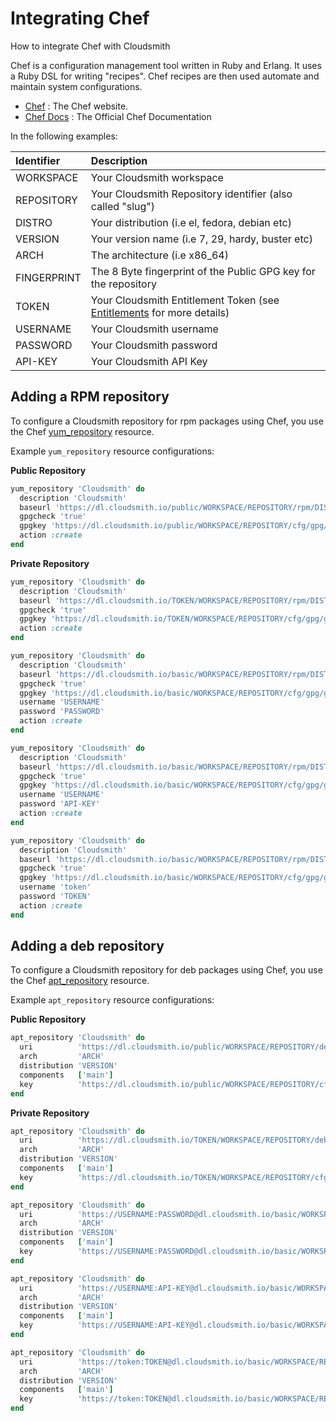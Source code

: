 

# Integrating Chef

How to integrate Chef with Cloudsmith

Chef is a configuration management tool written in Ruby and Erlang. It uses a Ruby DSL for writing "recipes". Chef recipes are then used automate and maintain system configurations. 

- [Chef](https://www.chef.io/) : The Chef website. 
- [Chef Docs](https://docs.chef.io/) : The Official Chef Documentation

In the following examples: 

| Identifier  | Description                                                                               |
| :---------- | :---------------------------------------------------------------------------------------- |
| WORKSPACE       | Your Cloudsmith workspace                                             |
| REPOSITORY  | Your Cloudsmith Repository identifier (also called "slug")                                |
| DISTRO      | Your distribution  (i.e el, fedora, debian etc)                                           |
| VERSION     | Your version name (i.e 7, 29, hardy, buster etc)                                          |
| ARCH        | The architecture (i.e x86_64)                                                             |
| FINGERPRINT | The 8 Byte fingerprint of the Public GPG key for the repository                           |
| TOKEN       | Your Cloudsmith Entitlement Token (see [Entitlements](/software-distribution/entitlement-tokens) for more details) |
| USERNAME    | Your Cloudsmith username                                                                  |
| PASSWORD    | Your Cloudsmith password                                                                  |
| API-KEY     | Your Cloudsmith API Key                                                                   |


## Adding a RPM repository

To configure a Cloudsmith repository for rpm packages using Chef, you use the Chef [yum_repository](https://docs.chef.io/resources/yum_repository/) resource. 

Example `yum_repository` resource configurations:

**Public Repository**

```ruby
yum_repository 'Cloudsmith' do
  description 'Cloudsmith'
  baseurl 'https://dl.cloudsmith.io/public/WORKSPACE/REPOSITORY/rpm/DISTRO/VERSION/$basearch'
  gpgcheck 'true'
  gpgkey 'https://dl.cloudsmith.io/public/WORKSPACE/REPOSITORY/cfg/gpg/gpg.FINGERPRINT.key'
  action :create
end
```

**Private Repository**

```ruby Entitlement Token Auth
yum_repository 'Cloudsmith' do
  description 'Cloudsmith'
  baseurl 'https://dl.cloudsmith.io/TOKEN/WORKSPACE/REPOSITORY/rpm/DISTRO/VERSION/$basearch'
  gpgcheck 'true'
  gpgkey 'https://dl.cloudsmith.io/TOKEN/WORKSPACE/REPOSITORY/cfg/gpg/gpg.FINGERPRINT.key'
  action :create
end
```
```ruby HTTP Basic Auth (User & Pass)
yum_repository 'Cloudsmith' do
  description 'Cloudsmith'
  baseurl 'https://dl.cloudsmith.io/basic/WORKSPACE/REPOSITORY/rpm/DISTRO/VERSION/$basearch'
  gpgcheck 'true'
  gpgkey 'https://dl.cloudsmith.io/basic/WORKSPACE/REPOSITORY/cfg/gpg/gpg.FINGERPRINT.key'
  username 'USERNAME'
  password 'PASSWORD'
  action :create
end
```
```ruby HTTP Basic Auth (API-Key)
yum_repository 'Cloudsmith' do
  description 'Cloudsmith'
  baseurl 'https://dl.cloudsmith.io/basic/WORKSPACE/REPOSITORY/rpm/DISTRO/VERSION/$basearch'
  gpgcheck 'true'
  gpgkey 'https://dl.cloudsmith.io/basic/WORKSPACE/REPOSITORY/cfg/gpg/gpg.FINGERPRINT.key'
  username 'USERNAME'
  password 'API-KEY'
  action :create
end
```
```ruby HTTP Basic Auth (Token)
yum_repository 'Cloudsmith' do
  description 'Cloudsmith'
  baseurl 'https://dl.cloudsmith.io/basic/WORKSPACE/REPOSITORY/rpm/DISTRO/VERSION/$basearch'
  gpgcheck 'true'
  gpgkey 'https://dl.cloudsmith.io/basic/WORKSPACE/REPOSITORY/cfg/gpg/gpg.FINGERPRINT.key'
  username 'token'
  password 'TOKEN'
  action :create
end
```
## Adding a deb repository

To configure a Cloudsmith repository for deb packages using Chef, you use the Chef [apt_repository](https://docs.chef.io/resources/apt_repository/) resource. 

Example `apt_repository` resource configurations:

**Public Repository**

```ruby
apt_repository 'Cloudsmith' do
  uri          'https://dl.cloudsmith.io/public/WORKSPACE/REPOSITORY/deb/DISTRO'
  arch         'ARCH'
  distribution 'VERSION'
  components   ['main']
  key          'https://dl.cloudsmith.io/public/WORKSPACE/REPOSITORY/cfg/gpg/gpg.FINGERPRINT.key'
end
```

**Private Repository**

```ruby Entitlement Token Auth
apt_repository 'Cloudsmith' do
  uri          'https://dl.cloudsmith.io/TOKEN/WORKSPACE/REPOSITORY/deb/DISTRO'
  arch         'ARCH'
  distribution 'VERSION'
  components   ['main']
  key          'https://dl.cloudsmith.io/TOKEN/WORKSPACE/REPOSITORY/cfg/gpg/gpg.FINGERPRINT.key'
end
```
```ruby HTTP Basic Auth (User & Pass)
apt_repository 'Cloudsmith' do
  uri          'https://USERNAME:PASSWORD@dl.cloudsmith.io/basic/WORKSPACE/REPOSITORY/deb/DISTRO'
  arch         'ARCH'
  distribution 'VERSION'
  components   ['main']
  key          'https://USERNAME:PASSWORD@dl.cloudsmith.io/basic/WORKSPACE/REPOSITORY/cfg/gpg/gpg.FINGERPRINT.key'
end
```
```ruby HTTP Basic Auth (API-Key)
apt_repository 'Cloudsmith' do
  uri          'https://USERNAME:API-KEY@dl.cloudsmith.io/basic/WORKSPACE/REPOSITORY/deb/DISTRO'
  arch         'ARCH'
  distribution 'VERSION'
  components   ['main']
  key          'https://USERNAME:API-KEY@dl.cloudsmith.io/basic/WORKSPACE/REPOSITORY/cfg/gpg/gpg.FINGERPRINT.key'
end
```
```ruby HTTP Basic Auth (Token)
apt_repository 'Cloudsmith' do
  uri          'https://token:TOKEN@dl.cloudsmith.io/basic/WORKSPACE/REPOSITORY/deb/DISTRO'
  arch         'ARCH'
  distribution 'VERSION'
  components   ['main']
  key          'https://token:TOKEN@dl.cloudsmith.io/basic/WORKSPACE/REPOSITORY/cfg/gpg/gpg.FINGERPRINT.key'
end
```
